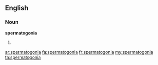 ==English==

===Noun===
'''spermatogonia'''

# {{plural of|[[spermatogonium]]}}

[[ar:spermatogonia]]
[[fa:spermatogonia]]
[[fr:spermatogonia]]
[[my:spermatogonia]]
[[ta:spermatogonia]]